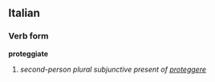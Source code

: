 ==Italian==
===Verb form===
'''proteggiate'''

# ''second-person plural subjunctive present of [[proteggere]]''